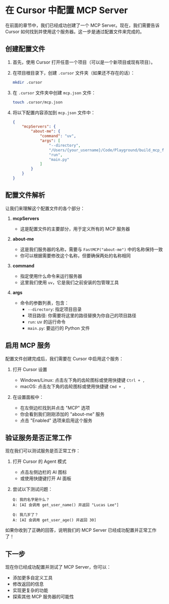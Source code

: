 # 在 Cursor 中配置 MCP Server

在前面的章节中，我们已经成功创建了一个 MCP Server。现在，我们需要告诉 Cursor 如何找到并使用这个服务器。这一步是通过配置文件来完成的。

## 创建配置文件

1. 首先，使用 Cursor 打开任意一个项目（可以是一个新项目或现有项目）。

2. 在项目根目录下，创建 `.cursor` 文件夹（如果还不存在的话）：
   ```bash
   mkdir .cursor
   ```

3. 在 `.cursor` 文件夹中创建 `mcp.json` 文件：
   ```bash
   touch .cursor/mcp.json
   ```

4. 将以下配置内容添加到 `mcp.json` 文件中：
   ```json
   {
       "mcpServers": {
           "about-me": {
               "command": "uv",
               "args": [
                   "--directory",
                   "/Users/{your_username}/Code/Playground/build_mcp_for_cursor/project",
                   "run",
                   "main.py"
               ]
           }
       }
   }
   ```

## 配置文件解析

让我们来理解这个配置文件的各个部分：

1. **mcpServers**
   - 这是配置文件的主要部分，用于定义所有的 MCP 服务器

2. **about-me**
   - 这是我们服务器的名称，需要与 `FastMCP("about-me")` 中的名称保持一致
   - 你可以根据需要修改这个名称，但要确保两处的名称相同

3. **command**
   - 指定使用什么命令来运行服务器
   - 这里我们使用 `uv`，它是我们之前安装的包管理工具

4. **args**
   - 命令的参数列表，包含：
     - `--directory`: 指定项目目录
     - 项目路径: 你需要将这里的路径替换为你自己的项目路径
     - `run`: uv 的运行命令
     - `main.py`: 要运行的 Python 文件

## 启用 MCP 服务

配置文件创建完成后，我们需要在 Cursor 中启用这个服务：

1. 打开 Cursor 设置
   - Windows/Linux: 点击左下角的齿轮图标或使用快捷键 `Ctrl + ,`
   - macOS: 点击左下角的齿轮图标或使用快捷键 `Cmd + ,`

2. 在设置面板中：
   - 在左侧边栏找到并点击 "MCP" 选项
   - 你会看到我们刚刚添加的 "about-me" 服务
   - 点击 "Enabled" 选项来启用这个服务

## 验证服务是否正常工作

现在我们可以测试服务是否正常工作：

1. 打开 Cursor 的 Agent 模式
   - 点击左侧边栏的 AI 图标
   - 或使用快捷键打开 AI 面板

2. 尝试以下测试问题：
   ```
   Q: 我的名字是什么？
   A: [AI 会调用 get_user_name() 并返回 "Lucas Lee"]

   Q: 我几岁了？
   A: [AI 会调用 get_user_age() 并返回 30]
   ```

如果你收到了正确的回答，说明我们的 MCP Server 已经成功配置并正常工作了！

## 下一步

现在你已经成功配置并测试了 MCP Server，你可以：
- 添加更多自定义工具
- 修改返回的信息
- 实现更复杂的功能
- 探索其他 MCP 服务器的可能性
